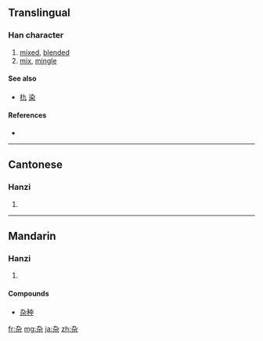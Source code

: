 {{also|雜|朹|染}}
==Translingual==

===Han character===
{{Han char|rn=75|rad=木|as=02|sn=6|four=|canj=大弓木 (KND)}}

# [[mixed]], [[blended]]
# [[mix]], [[mingle]]

====See also====
* [[朹]] [[染]]

====References====
* {{Han ref|kx=0510.181|hdz=21155.070|uh=6742|ud=26434}}

----

==Cantonese==

===Hanzi===
{{yue-hanzi|jyut=|y=jaap6|tra=雜}}

# {{defn|Cantonese|sort=木02}}

----

==Mandarin==

===Hanzi===
{{cmn-hanzi|tra=雜|pin=[[gǎn]] ([[gan3]]), [[zá]] ([[za2]])|wg=kan<sup>3</sup>, tsa<sup>2</sup>}}

# {{defn|Mandarin|sort=木02}}

====Compounds====
* [[杂种]]

[[fr:杂]]
[[mg:杂]]
[[ja:杂]]
[[zh:杂]]